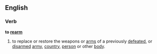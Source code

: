 ==English==
===Verb===
'''to [[re]][[arm]]'''
#to replace or restore the weapons or [[arms]] of a previously [[defeat]]ed, or [[disarm]]ed [[army]], [[country]], [[person]] or other [[body]].